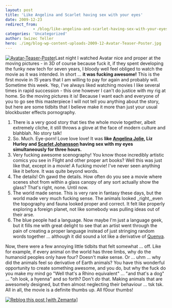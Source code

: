 ```yaml
---
layout: post
title: 'Like Angelina and Scarlet having sex with your eyes'
date: 2009-12-23
redirect_from: 
            - /blog/like-angelina-and-scarlet-having-sex-with-your-eyes/swizec/1024
categories: 'Uncategorized'
author: Swizec Teller
hero: ./img/blog-wp-content-uploads-2009-12-Avatar-Teaser-Poster.jpg
---
```

[![Avatar-Teaser-Poster](http://swizec.com/blog/wp-content/uploads/2009/12/Avatar-Teaser-Poster.jpg "Avatar-Teaser-Poster")](./img/blog-wp-content-uploads-2009-12-Avatar-Teaser-Poster.jpg)Last night I watched Avatar nice and proper at the moving pictures - in 3D of course because fuck it, if they spent developing the funky new tech for seven years, I bloody well feel obliged to watch the movie as it was intended. In short ... **it was fucking awesome!** This is the first movie in _15_ years that I am willing to pay for again and probably will. Sometime this week. Yep, I've always liked watching movies I like several times in rapid succession - this one however I can't do justice with my rig at home. So the moving pictures it is! Because I want each and everyone of you to go see this masterpiece I will not tell you anything about the story, but here are some tidbits that I believe make it more than just your usual blockbuster effects pornography.

1. There is a very good story that ties the whole movie together, albeit extremely cliche, it still throws a glove at the face of modern culture and blahblah. No story talk!
2. So. Much. Eye-porn! Love love love! It was **like [Angelina Jolie](http://en.wikipedia.org/wiki/Angelina_Jolie "Angelina Jolie"), Liz Hurley and [Scarlet Johansson](http://en.wikipedia.org/wiki/Scarlett_Johansson "Scarlett Johansson") having sex with my eyes simultaneously for three hours.**
3. Very fucking awesome scenography! You know those incredibly artistic comics you see in Flight and other proper art books? Well this was just like that, except in a movie! A fucking movie! I've never seen anything like it before. It was quite beyond words.
4. The details! Oh gawd the details. How often do you see a movie where scenes shot from within a glass canopy of any sort actually show the glass? That's right, none. Until now.
5. The world made sense. This is very rare in fantasy these days, but the world made very much fucking sense. The animals looked _right,_even the topography and fauna looked proper and correct. It felt like properly exploring a foreign planet, not like somebody was pulling ideas out of their arse.
6. The blue people had a language. Now maybe I'm just a language geek, but it fills me with great delight to see that an artist went through the pain of creating a proper language instead of just stringing random words together ... although it did sound a lot like a derivative of [Quenya](http://en.wikipedia.org/wiki/Quenya "Quenya").

Now, there were a few annoying little tidbits that felt somewhat ... off. Like for example, if every animal on the world has three limbs, why do the humanoid peoples only have four? Doesn't make sense. Or ... uhm ... why did the animals feel so derivative of Earth animals? You have this wonderful opportunity to create something awesome, and you do, but why the fuck do you make my mind go "Well that's a Rhino equivalent" ... "and that's a dog" ... "oh look, a hyenna" and so forth? Don't _do_ that. Making animals that are awesomely designed, but then almost neglecting their behaviour ... tsk tsk. All in all, the movie is a definite thumbs up. All f0our thumbs!

[![Reblog this post \[with Zemanta\]](http://img.zemanta.com/reblog_e.png?x-id=b5035e2c-5595-4d8b-b23c-8194c6e90a96)](http://reblog.zemanta.com/zemified/b5035e2c-5595-4d8b-b23c-8194c6e90a96/ "Reblog this post \[with Zemanta]")